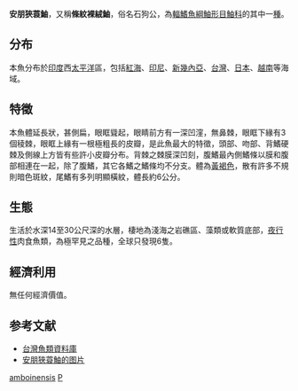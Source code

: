{{Speciesbox
| taxon = Pteroidichthys amboinensis
| image = Pteroidichthys amboinensis.jpg
| status = NE
| status_system = iucn3.1
| trend = unknow
| binomial_authority = [[Bleeker|Bleeker]], 1856
}}

'''安朋狹蓑鮋'''，又稱'''條紋裸絨鮋'''，俗名石狗公，為[[輻鰭魚綱|輻鰭魚綱]][[鮋形目|鮋形目]][[鮋科|鮋科]]的其中一[[種|種]]。

==分布==
本魚分布於[[印度|印度]]西[[太平洋|太平洋]]區，包括[[紅海|紅海]]、[[印尼|印尼]]、[[新幾內亞|新幾內亞]]、[[台灣|台灣]]、[[日本|日本]]、[[越南|越南]]等海域。

==特徵==
本魚體延長狀，甚側扁，眼眶聳起，眼睛前方有一深凹漥，無鼻棘，眼眶下緣有3個稜棘，眼眶上緣有一根極粗長的皮瓣，是此魚最大的特徵，頭部、吻部、背鰭硬棘及側線上方皆有些許小皮瓣分布。背棘之棘膜深凹刻，腹鰭最內側鰭條以膜和腹部相連在一起，除了腹鰭，其它各鰭之鰭條均不分支。體為[[黃褐色|黃褐色]]，散有許多不規則暗色斑紋，尾鰭有多列明顯橫紋，體長約6公分。

==生態==
生活於水深14至30公尺深的水層，棲地為淺海之岩礁區、藻類或軟質底部，[[夜行性|夜行性]]肉食魚類，為極罕見之品種，全球只發現6隻。

==經濟利用==
無任何經濟價值。

==参考文献==
*[http://fishdb.sinica.edu.tw/ 台灣魚類資料庫] {{Wayback|url=http://fishdb.sinica.edu.tw/ |date=20160304193340 }}
* [https://www.diverosa.com/Lembeh%202006/IL2-088%20Ambon%20scorpionfish,%20Pteroidichthys%20amboinensis.jpg 安朋狹蓑鮋的图片] {{Wayback|url=https://www.diverosa.com/Lembeh%202006/IL2-088%20Ambon%20scorpionfish,%20Pteroidichthys%20amboinensis.jpg |date=20200725113329 }}
{{Taxonbar|from=Q458204}}

[[Category:狹蓑鮋屬|amboinensis]]
[[Category:1856年描述的魚類|P]]